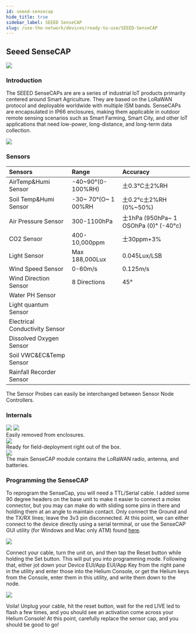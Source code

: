 ```yaml
---
id: seeed-sensecap
hide_title: true
sidebar_label: SEEED SenseCAP
slug: /use-the-network/devices/ready-to-use/SEEED-SenseCAP
---
```



## Seeed SenseCAP

<div style={{textAlign: 'center'}}>
<img src={useBaseUrl('img/devices/ready-to-use/seeed-sensecap.png')} />
</div>

### Introduction
The SEEED SenseCAPs are are a series of industrial IoT products primarity centered around Smart Agriculture. They are based on the LoRaWAN protocol and deployable worldwide with multiple ISM bands. SenseCAPs are encapsulated in IP66 enclosures, making them applicable in outdoor remote sensing scenarios such as Smart Farming, Smart City, and other IoT applications that need low-power, long-distance, and long-term data collection.

<div style={{textAlign: 'center'}}>
<img src={useBaseUrl('img/devices/ready-to-use/seeed-sensecap-certs.png')} />
</div>

### Sensors
| Sensors | Range | Accuracy |
| :--- | :--- | :--- |
| AirTemp&Humi Sensor | -40~90°\(0-100%RH\) | 土0.3°C土2%RH |
| Soil Temp&Humi Sensor | -30~ 70°\(O~ 1 00%RH | 土0.2°c土2%RH \(0%~50%\) |
| Air Pressure Sensor | 300-1100hPa | 士1hPa \(950hPa~ 1 OSOhPa \(0\)° \(-40°c\) |
| CO2 Sensor | 400-10,000ppm | 士30ppm+3% |
| Light Sensor | Max 188,000Lux | 0.045Lux/LSB |
| Wind Speed Sensor | 0-60m/s | 0.125m/s |
| Wind Direction Sensor | 8 Directions | 45° |
| Water PH Sensor |  |  |
| Light quantum Sensor |  |  |
| Electrical Conductivity Sensor |  |  |
| Dissolved Oxygen Sensor |  |  |
| Soil VWC&EC&Temp Sensor |  |  |
| Rainfall Recorder Sensor |  |  |

<div style={{textAlign: 'center'}}>
The Sensor Probes can easily be interchanged between Sensor Node Controllers.
</div>

### Internals
<div style={{textAlign: 'center'}}>
<img src={useBaseUrl('img/devices/ready-to-use/seeed-sensecap-layout.png')} />
<img src={useBaseUrl('img/devices/ready-to-use/seeed-sensecap-internals.png')} />
</div>

<div style={{textAlign: 'center'}}>
Easily removed from enclosures.
</div>

<div style={{textAlign: 'center'}}>
<img src={useBaseUrl('img/devices/ready-to-use/seeed-sensecap-mount.png')} />
</div>

<div style={{textAlign: 'center'}}>
Ready for field-deployment right out of the box.
</div>

<div style={{textAlign: 'center'}}>
<img src={useBaseUrl('img/devices/ready-to-use/seeed-sensecap-cable-connector.png')} />
</div>

<div style={{textAlign: 'center'}}>
The main SenseCAP module contains the LoRaWAN radio, antenna, and batteries.
</div>

### Programming the SenseCAP
To reprogram the SenseCap, you will need a TTL/Serial cable. I added some 90 degree headers on the base unit to make it easier to connect a molex connector, but you may can make do with sliding some pins in there and holding them at an angle to maintain contact.
Only connect the Ground and the TX/RX lines; leave the 3v3 pin disconnected.
At this point, we can either connect to the device directly using a serial terminal, or use the SenseCAP GUI utility \(for Windows and Mac only ATM\) found [here](https://github.com/Seeed-Solution/SenseCAP-Node-Configuration-Tool).

<div style={{textAlign: 'center'}}>
<img src={useBaseUrl('img/devices/ready-to-use/seeed-sensecap-config-tool.png')} />
</div>

Connect your cable, turn the unit on, and then tap the Reset button while holding the Set button. This will put you into programming mode.
Following that, either jot down your Device EUI/App EUI/App Key from the right pane in the utility and enter those into the Helium Console, or get the Helium keys from the Console, enter them in this utility, and write them down to the node.

<div style={{textAlign: 'center'}}>
<img src={useBaseUrl('img/devices/ready-to-use/seeed-sensecap-console.png')} />
</div>

Voila!
Unplug your cable, hit the reset button, wait for the red LIVE led to flash a few times, and you should see an activation come across your Helium Console! At this point, carefully replace the sensor cap, and you should be good to go!
